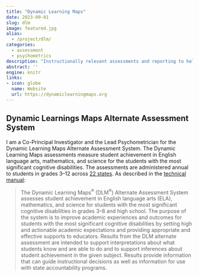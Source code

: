 ```yaml
---
title: "Dynamic Learning Maps"
date: 2023-09-01
slug: dlm
image: featured.jpg
alias:
  - /project/dlm/
categories:
  - assessment
  - psychometrics
description: "Instructionally relevant assessments and reporting to help guide instruction"
abstract: ''
engine: knitr
links:
- icon: globe
  name: Website
  url: https://dynamiclearningmaps.org
---
```



## Dynamic Learnings Maps Alternate Assessment System

I am a Co-Principal Investigator and the Lead Psychometrician for the Dynamic Learning Maps Alternate Assessment System.
The Dynamic Learning Maps assessments measure student achievement in English language arts, mathematics, and science for the students with the most significant cognitive disabilities.
The assessments are administered annual to students in grades 3--12 across [22 states](https://dynamiclearningmaps.org/consortium).
As described in the [technical manual](https://2022-ie-techmanual.dynamiclearningmaps.org/1-overview):

> The Dynamic Learning Maps^&reg;^ (DLM^&reg;^) Alternate Assessment System assesses student achievement in English language arts (ELA), mathematics, and science for students with the most significant cognitive disabilities in grades 3–8 and high school. The purpose of the system is to improve academic experiences and outcomes for students with the most significant cognitive disabilities by setting high and actionable academic expectations and providing appropriate and effective supports to educators. Results from the DLM alternate assessment are intended to support interpretations about what students know and are able to do and to support inferences about student achievement in the given subject. Results provide information that can guide instructional decisions as well as information for use with state accountability programs.
